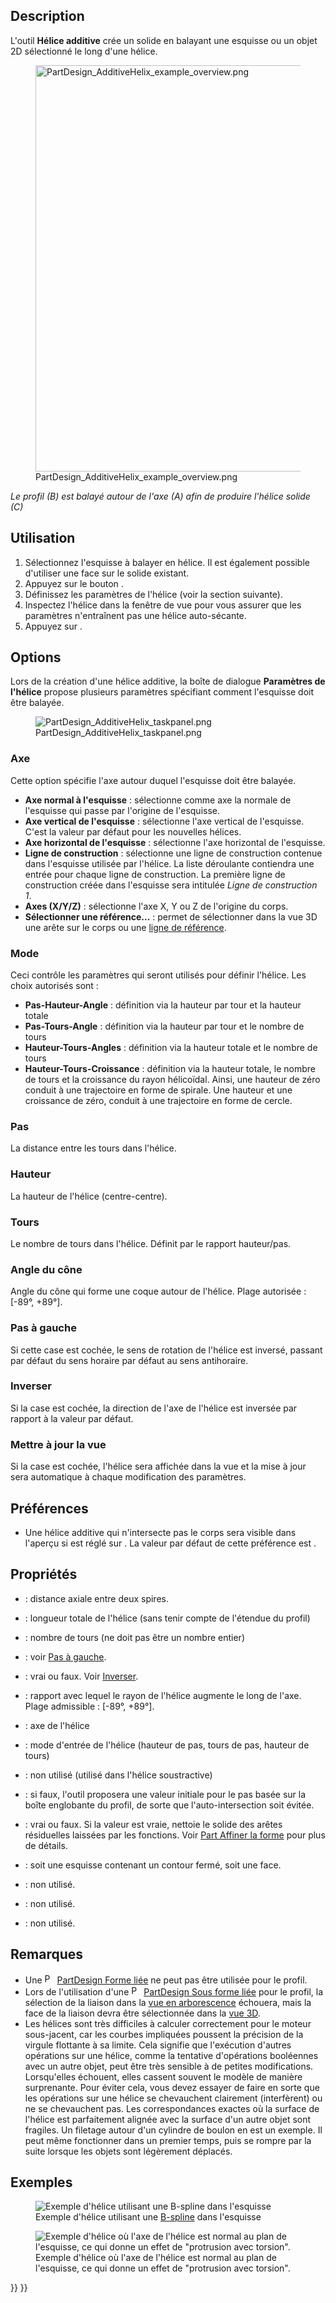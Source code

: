 <languages/>

{{Docnav/fr
|[[PartDesign_AdditivePipe/fr|Balayage additif]]
|[[PartDesign_AdditiveBox/fr|Cube additif]]
|[[PartDesign_Workbench/fr|Atelier PartDesign]]
|IconL=PartDesign_AdditivePipe.svg
|IconR=PartDesign_AdditiveBox.svg
|IconC=Workbench_PartDesign.svg
}}

{{GuiCommand/fr
|Name=PartDesign AdditiveHelix
|Name/fr=PartDesign Hélice additive
|MenuLocation=PartDesign → Créer une fonction additive → Hélice additive
|Workbenches=[[PartDesign_Workbench/fr|PartDesign]]
|Version=0.19
|SeeAlso=[[PartDesign_SubtractiveHelix/fr|PartDesign Hélice soustractive]]
}}

== Description ==

L'outil '''Hélice additive''' crée un solide en balayant une esquisse ou un objet 2D sélectionné le long d'une hélice.

[[File:PartDesign_AdditiveHelix_example_overview.png|none|650px]]

''Le profil (B) est balayé autour de l'axe (A) afin de produire l'hélice solide (C)''

<span id="Usage"></span>
== Utilisation ==

# Sélectionnez l'esquisse à balayer en hélice. Il est également possible d'utiliser une face sur le solide existant.
# Appuyez sur le bouton {{Button|[[Image:PartDesign_AdditiveHelix.svg|16px]] [[PartDesign_AdditiveHelix/fr|Hélice additive]]}}.
# Définissez les paramètres de l'hélice (voir la section suivante).
# Inspectez l'hélice dans la fenêtre de vue pour vous assurer que les paramètres n'entraînent pas une hélice auto-sécante.
# Appuyez sur {{Button|OK}}.

== Options ==

Lors de la création d'une hélice additive, la boîte de dialogue '''Paramètres de l'hélice''' propose plusieurs paramètres spécifiant comment l'esquisse doit être balayée.

[[File:PartDesign_AdditiveHelix_taskpanel.png|frame|left]]

<span id="Axis"></span>
===Axe===

Cette option spécifie l'axe autour duquel l'esquisse doit être balayée.
* '''Axe normal à l'esquisse''' : sélectionne comme axe la normale de l'esquisse qui passe par l'origine de l'esquisse. {{Version/fr|0.20}}
* '''Axe vertical de l'esquisse''' : sélectionne l'axe vertical de l'esquisse. C'est la valeur par défaut pour les nouvelles hélices.
* '''Axe horizontal de l'esquisse''' : sélectionne l'axe horizontal de l'esquisse.
* '''Ligne de construction'''  : sélectionne une ligne de construction contenue dans l'esquisse utilisée par l'hélice. La liste déroulante contiendra une entrée pour chaque ligne de construction. La première ligne de construction créée dans l'esquisse sera intitulée ''Ligne de construction 1''.
* '''Axes (X/Y/Z)''' : sélectionne l'axe X, Y ou Z de l'origine du corps.
* '''Sélectionner une référence...''' : permet de sélectionner dans la vue 3D une arête sur le corps ou une [[PartDesign_Line/fr|ligne de référence]].

=== Mode ===

Ceci contrôle les paramètres qui seront utilisés pour définir l'hélice. Les choix autorisés sont :
* '''Pas-Hauteur-Angle''' : définition via la hauteur par tour et la hauteur totale
* '''Pas-Tours-Angle''' : définition via la hauteur par tour et le nombre de tours
* '''Hauteur-Tours-Angles''' : définition via la hauteur totale et le nombre de tours
* '''Hauteur-Tours-Croissance''' {{Version/fr|0.20}} : définition via la hauteur totale, le nombre de tours et la croissance du rayon hélicoïdal. Ainsi, une hauteur de zéro conduit à une trajectoire en forme de spirale. Une hauteur et une croissance de zéro, conduit à une trajectoire en forme de cercle.

<span id="Pitch"></span>
=== Pas ===

La distance entre les tours dans l'hélice.

<span id="Height"></span>
=== Hauteur ===

La hauteur de l'hélice (centre-centre).

<span id="Turns"></span>
=== Tours ===

Le nombre de tours dans l'hélice. Définit par le rapport hauteur/pas.

<span id="Cone_Angle"></span>
=== Angle du cône ===

Angle du cône qui forme une coque autour de l'hélice. Plage autorisée : [-89°, +89°].

<span id="Left_handed"></span>
=== Pas à gauche ===

Si cette case est cochée, le sens de rotation de l'hélice est inversé, passant par défaut du sens horaire par défaut au sens antihoraire.

<span id="Reversed"></span>
=== Inverser ===

Si la case est cochée, la direction de l'axe de l'hélice est inversée par rapport à la valeur par défaut.

<span id="Update_view"></span>
=== Mettre à jour la vue ===

Si la case est cochée, l'hélice sera affichée dans la vue et la mise à jour sera automatique à chaque modification des paramètres.

<span id="Preferences"></span>
== Préférences ==

* Une hélice additive qui n'intersecte pas le corps sera visible dans l'aperçu si {{MenuCommand|Outils → Éditer paramètres.... → BaseApp → Préférences → Mod → PartDesign → AdditiveHelixPreview}} est réglé sur {{TRUE}}. La valeur par défaut de cette préférence est {{FALSE}}. {{Version/fr|0.20}}

<span id="Properties"></span>
== Propriétés ==

* {{PropertyData|Pitch}} : distance axiale entre deux spires.
* {{PropertyData|Height}} : longueur totale de l'hélice (sans tenir compte de l'étendue du profil)
* {{PropertyData|Turns}} : nombre de tours (ne doit pas être un nombre entier)
* {{PropertyData|Left Handed}} : voir [[#Pas_à_gauche|Pas à gauche]].
* {{PropertyData|Reversed}} : vrai ou faux. Voir [[#Inverser|Inverser]].
* {{PropertyData|Angle}} : rapport avec lequel le rayon de l'hélice augmente le long de l'axe. Plage admissible : [-89°, +89°].
* {{PropertyData|Reference axis}} : axe de l'hélice
* {{PropertyData|Mode}} : mode d'entrée de l'hélice (hauteur de pas, tours de pas, hauteur de tours)
* {{PropertyData|Outside}} : non utilisé (utilisé dans l'hélice soustractive)
* {{PropertyData|Has Been Edited}} : si faux, l'outil proposera une valeur initiale pour le pas basée sur la boîte englobante du profil, de sorte que l'auto-intersection soit évitée.
* {{PropertyData|Refine}} : vrai ou faux. Si la valeur est vraie, nettoie le solide des arêtes résiduelles laissées par les fonctions. Voir [[Part_RefineShape/fr|Part Affiner la forme]] pour plus de détails.
* {{PropertyData|Profile}} : soit une esquisse contenant un contour fermé, soit une face.
* {{PropertyData|Midplane}} : non utilisé.
* {{PropertyData|Up to face}} : non utilisé.
* {{PropertyData|Allow multiple face}} : non utilisé.

<span id="Notes"></span>
== Remarques ==

* Une [[File:PartDesign_ShapeBinder.svg|16px]] [[PartDesign_ShapeBinder/fr|PartDesign Forme liée]] ne peut pas être utilisée pour le profil.
* Lors de l'utilisation d'une [[File:PartDesign_SubShapeBinder.svg|16px]] [[PartDesign_SubShapeBinder/fr|PartDesign Sous forme liée]] pour le profil, la sélection de la liaison dans la [[Tree_view/fr|vue en arborescence]] échouera, mais la face de la liaison devra être sélectionnée dans la [[3D_view/fr|vue 3D]].
* Les hélices sont très difficiles à calculer correctement pour le moteur sous-jacent, car les courbes impliquées poussent la précision de la virgule flottante à sa limite. Cela signifie que l'exécution d'autres opérations sur une hélice, comme la tentative d'opérations booléennes avec un autre objet, peut être très sensible à de petites modifications. Lorsqu'elles échouent, elles cassent souvent le modèle de manière surprenante. Pour éviter cela, vous devez essayer de faire en sorte que les opérations sur une hélice se chevauchent clairement (interfèrent) ou ne se chevauchent pas. Les correspondances exactes où la surface de l'hélice est parfaitement alignée avec la surface d'un autre objet sont fragiles. Un filetage autour d'un cylindre de boulon en est un exemple. Il peut même fonctionner dans un premier temps, puis se rompre par la suite lorsque les objets sont légèrement déplacés.

<span id="Examples"></span>
== Exemples ==

[[File:PartDesign_AdditiveHelix_example_bspline.png|frame|left|Exemple d'hélice utilisant une [[Sketcher_CreateBSpline/fr|B-spline]] dans l'esquisse]]

[[File:PartDesign_AdditiveHelix_example_twisting_pad.png|frame|left|Exemple d'hélice où l'axe de l'hélice est normal au plan de l'esquisse, ce qui donne un effet de "protrusion avec torsion".]]


{{Docnav/fr
|[[PartDesign_AdditivePipe/fr|Balayage additif]]
|[[PartDesign_AdditiveBox/fr|Cube additif]]
|[[PartDesign_Workbench/fr|Atelier PartDesign]]
|IconL=PartDesign_AdditivePipe.svg
|IconR=PartDesign_AdditiveBox.svg
|IconC=Workbench_PartDesign.svg
}}

{{PartDesign Tools navi{{#translation:}}}}
{{Userdocnavi{{#translation:}}}}